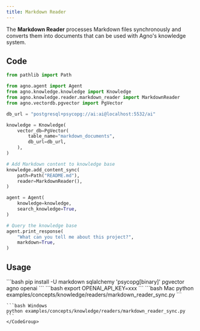 ```yaml
---
title: Markdown Reader
---
```


The **Markdown Reader** processes Markdown files synchronously and converts them into documents that can be used with Agno's knowledge system.

## Code

```python examples/concepts/knowledge/readers/markdown_reader_sync.py
from pathlib import Path

from agno.agent import Agent
from agno.knowledge.knowledge import Knowledge
from agno.knowledge.reader.markdown_reader import MarkdownReader
from agno.vectordb.pgvector import PgVector

db_url = "postgresql+psycopg://ai:ai@localhost:5532/ai"

knowledge = Knowledge(
    vector_db=PgVector(
        table_name="markdown_documents",
        db_url=db_url,
    ),
)

# Add Markdown content to knowledge base
knowledge.add_content_sync(
    path=Path("README.md"),
    reader=MarkdownReader(),
)

agent = Agent(
    knowledge=knowledge,
    search_knowledge=True,
)

# Query the knowledge base
agent.print_response(
    "What can you tell me about this project?",
    markdown=True,
)
```

## Usage

<Steps>
  <Snippet file="create-venv-step.mdx" />

  <Step title="Install libraries">
    ```bash
    pip install -U markdown sqlalchemy 'psycopg[binary]' pgvector agno openai
    ```
  </Step>

  <Step title="Set environment variables">
    ```bash
    export OPENAI_API_KEY=xxx
    ```
  </Step>

  <Snippet file="run-pgvector-step.mdx" />

  <Step title="Run Agent">
    <CodeGroup>
    ```bash Mac
    python examples/concepts/knowledge/readers/markdown_reader_sync.py
    ```

    ```bash Windows
    python examples/concepts/knowledge/readers/markdown_reader_sync.py
    ```
    </CodeGroup>
  </Step>
</Steps>
